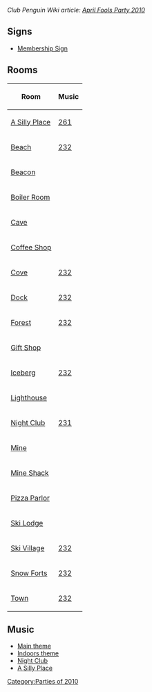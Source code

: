 ''Club Penguin Wiki article: [[clubpenguinwiki:April Fools Party 2010|April Fools Party 2010]]''

==Signs==
*[[Media:AprilFoolsParty2010MembershipOopsAprilFools.swf|Membership Sign]]

==Rooms==
<center>
{|class="wikitable" border="1"
!Room!!Music
|-
|[http://archives.clubpenguinwiki.info/swf.cpcheats.info/rooms/2010/april_fools_party_april/party.swf A Silly Place]||[[Media:Music261.swf|261]]
|-
|[http://archives.clubpenguinwiki.info/swf.cpcheats.info/rooms/2010/april_fools_party_april/beach.swf Beach]||[[Media:Music232.swf|232]]
|-
|[http://archives.clubpenguinwiki.info/swf.cpcheats.info/rooms/2010/april_fools_party_april/beacon.swf Beacon]
|-
|[http://archives.clubpenguinwiki.info/swf.cpcheats.info/rooms/2010/april_fools_party_april/boiler.swf Boiler Room]
|-
|[http://archives.clubpenguinwiki.info/swf.cpcheats.info/rooms/2010/april_fools_party_april/cave.swf Cave]
|-
|[http://archives.clubpenguinwiki.info/swf.cpcheats.info/rooms/2010/april_fools_party_april/coffee.swf Coffee Shop]
|-
|[http://archives.clubpenguinwiki.info/swf.cpcheats.info/rooms/2010/april_fools_party_april/cove.swf Cove]||[[Media:Music232.swf|232]]
|-
|[http://archives.clubpenguinwiki.info/swf.cpcheats.info/rooms/2010/april_fools_party_april/dock.swf Dock]||[[Media:Music232.swf|232]]
|-
|[http://archives.clubpenguinwiki.info/swf.cpcheats.info/rooms/2010/april_fools_party_april/forest.swf Forest]||[[Media:Music232.swf|232]]
|-
|[[Media:AprilFoolsParty2010GiftShop.swf|Gift Shop]]
|-
|[http://archives.clubpenguinwiki.info/swf.cpcheats.info/rooms/2010/april_fools_party_april/berg.swf Iceberg]||[[Media:Music232.swf|232]]
|-
|[http://archive.clubpenguinwiki.info/swf.cpcheats.info/rooms/2010/april_fools_party_april/light.swf Lighthouse]
|-
|[http://archives.clubpenguinwiki.info/swf.cpcheats.info/rooms/2010/april_fools_party_april/dance.swf Night Club]||[[Media:Music231.swf|231]]
|-
|[http://archives.clubpenguinwiki.info/swf.cpcheats.info/rooms/2010/april_fools_party_april/mine.swf Mine]
|-
|[http://archives.clubpenguinwiki.info/swf.cpcheats.info/rooms/2010/april_fools_party_april/shack.swf Mine Shack]
|-
|[http://archive.clubpenguinwiki.info/swf.cpcheats.info/rooms/2010/april_fools_party_april/pizza.swf Pizza Parlor]
|-
|[http://archive.clubpenguinwiki.info/swf.cpcheats.info/rooms/2010/april_fools_party_april/lodge.swf Ski Lodge]
|-
|[http://archives.clubpenguinwiki.info/swf.cpcheats.info/rooms/2010/april_fools_party_april/village.swf Ski Village]||[[Media:Music232.swf|232]]
|-
|[http://archives.clubpenguinwiki.info/swf.cpcheats.info/rooms/2010/april_fools_party_april/forts.swf Snow Forts]||[[Media:Music232.swf|232]]
|-
|[http://archives.clubpenguinwiki.info/swf.cpcheats.info/rooms/2010/april_fools_party_april/town.swf Town]||[[Media:Music232.swf|232]]
|}
</center>

==Music==
*[[Media:Music232.swf|Main theme]]
*[[Media:Music201.swf|Indoors theme]]
*[[Media:Music231.swf|Night Club]]
*[[Media:Music261.swf|A Silly Place]]
{{Parties}}

[[Category:Parties of 2010]]
